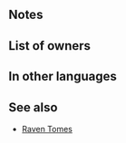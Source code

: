 {{Weapon Infobox
|tagid=SID_グラドの史書
|weaponName=Tome of Grado
|image=wep_mg158
|weaponType=Blue Tome
|might=14
|range=2
|effect=Grants Atk+3. If foe initiates combat or if foe's HP = 100% at start of combat, inflicts Atk/Res-6 on foe and neutralizes unit's penalties to Atk/Res during combat, and also, if foe is colorless and uses bow, dagger, magic, or staff, grants weapon-triangle advantage to unit and inflicts weapon-triangle disadvantage on foe during combat.
|cost=400
|exclusive=1
|statModifiers=0,17,0,0,0
|required=Thoron;Shine
|userVersion1=Closed
|userVersion2=Open
|intID=2518
|sort=524
|value=20
|timingID=1
|abilityID=37
|limit1ID=46
|properties=
}}
==Notes==
{{IfFoeInitiates}}
{{Combat reductions}}
{{Penalty neutralization}}
{{WTA}}
==List of owners==
{{Skill Hero List}}
==In other languages==
{{OtherLanguages
|japanese=グラドの史書
|german=Grado-Buch
|spanishEU=Grimorio Grado
|spanishLA=Grimorio Grado
|french=Tome de Grado
|italian=Tomo di Graze
|chineseTW=格拉多的史書
|portuguese=Tomo de Grado
}}
==See also==
{{See also skills|cond=Description LIKE '%colorless%weapon-triangle disadvantage%' AND WikiName NOT LIKE '%Raven%'|columns=3}}
* [[Raven Tomes]]
{{Weapons Navbox}}